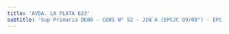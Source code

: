 ```yaml
---
title: 'AVDA. LA PLATA 623'
subtitle: 'Sup Primaria DE08 - CENS N° 52 - JIN A (EPCJC 09/08°) - EPC N° 09 FLORENTINO AMEGHINO'
---
```



